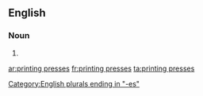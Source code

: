 ==English==

===Noun===
{{head|en|noun plural form|head=[[printing]] [[press]]es}}

# {{plural of|printing press|lang=en}}

[[Category:English plurals ending in "-es"]]

[[ar:printing presses]]
[[fr:printing presses]]
[[ta:printing presses]]